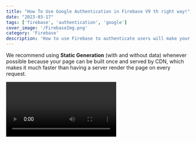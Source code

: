 ```yaml
---
title: "How To Use Google Authentication in Firebase V9 th right way!"
date: "2023-03-17"
tags: ['firebase', 'authentication', 'google']
cover_image: '/FirebaseImg.png'
category: 'Firebase'
description: 'How to use Firebase to authenticate users will make your application more ...'
---
```


We recommend using **Static Generation** (with and without data) whenever possible because your page can be built once and served by CDN, which makes it much faster than having a server render the page on every request.

<Video id='YA5k0RugeI' />


You can use Static Generation for many types of pages, including:

- Marketing pages
- Blog posts
- E-commerce product listings
- Help and documentation

You should ask yourself: "Can I pre-render this page **ahead** of a user's request?" If the answer is yes, then you should choose Static Generation.

<CustomImage src='https://raw.githubusercontent.com/bwestwood11/blogPosts/main/images/chatgpt.png' alt='image test' priority />
On the other hand, Static Generation is **not** a good idea if you cannot pre-render a page ahead of a user's request. Maybe your page shows frequently updated data, and the page content changes on every request.

In that case, you can use **Server-Side Rendering**. It will be slower, but the pre-rendered page will always be up-to-date. Or you can skip pre-rendering and use client-side JavaScript to populate data.




